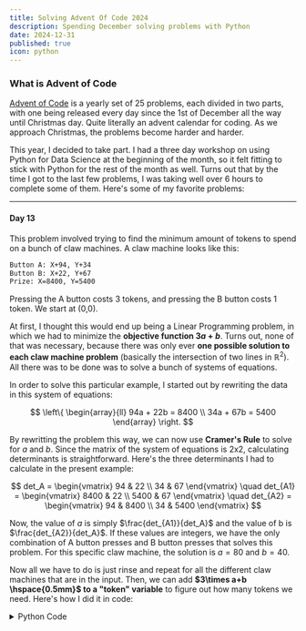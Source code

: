 ```yaml
---
title: Solving Advent Of Code 2024
description: Spending December solving problems with Python
date: 2024-12-31
published: true
icon: python
---
```



### What is Advent of Code
<a className="link" href="https://adventofcode.com/" target="_blank">Advent of Code</a> is a yearly set of 25 problems, each divided in two parts, with one being released every day since the 1st of December all the way until Christmas day. Quite literally an advent calendar for coding. As we approach Christmas, the problems become harder and harder. 

This year, I decided to take part. I had a three day workshop on using Python for Data Science at the beginning of the month, so it felt fitting to stick with Python for the rest of the month as well. Turns out that by the time I got to the last few problems, I was taking well over 6 hours to complete some of them. Here's some of my favorite problems:

<hr></hr>

#### Day 13
This problem involved trying to find the minimum amount of tokens to spend on a bunch of claw machines. A claw machine looks like this:

```txt
Button A: X+94, Y+34
Button B: X+22, Y+67
Prize: X=8400, Y=5400
```

Pressing the A button costs 3 tokens, and pressing the B button costs 1 token. We start at (0,0).

At first, I thought this would end up being a Linear Programming problem, in which we had to minimize the **objective function $3a + b$**. Turns out, none of that was necessary, because there was only ever **one possible solution to each claw machine problem** (basically the intersection of two lines in $\mathbb{R}^2$). All there was to be done was to solve a bunch of systems of equations.

In order to solve this particular example, I started out by rewriting the data in this system of equations:

$$
\left\{
\begin{array}{ll}
94a + 22b = 8400 \\
34a + 67b = 5400
\end{array}
\right.
$$

By rewritting the problem this way, we can now use **Cramer's Rule** to solve for $a$ and $b$. Since the matrix of the system of equations is 2x2, calculating determinants is straightforward. Here's the three determinants I had to calculate in the present example:

$$
det_A =
\begin{vmatrix}
94 & 22 \\
34 & 67
\end{vmatrix}
\quad
det_{A1} =
\begin{vmatrix}
8400 & 22 \\
5400 & 67
\end{vmatrix}
\quad
det_{A2} =
\begin{vmatrix}
94 & 8400 \\
34 & 5400
\end{vmatrix}
$$

Now, the value of $a$ is simply $\frac{det_{A1}}{det_A}$ and the value of b is $\frac{det_{A2}}{det_A}$. If these values are integers, we have the only combination of A button presses and B button presses that solves this problem. For this specific claw machine, the solution is $a = 80$ and $b = 40$.

Now all we have to do is just rinse and repeat for all the different claw machines that are in the input. Then, we can add **$3\times a+b \hspace{0.5mm}$ to a "token" variable** to figure out how many tokens we need. Here's how I did it in code:

<details>
<summary><span className="link cursor-pointer">Python Code</span></summary>
```python
def det_2x2(a, b, c, d):
    return a * d - b * c

def solve_part2(input):
    problems = parse_input(input)
    tokens = 0
    for prob in problems:
        x1, y1, x2, y2, x_goal, y_goal = prob

        det_A = det_2x2(x1, x2, y1, y2)
        det_A1 = det_2x2(x_goal, x2, y_goal, y2)
        det_A2 = det_2x2(x1, x_goal, y1, y_goal)

        if det_A != 0 and det_A1 % det_A == 0 and det_A2 % det_A == 0:
            a = det_A1 // det_A
            b = det_A2 // det_A
            tokens += a*3 + b
    return tokens
```
</details>


I liked this problem because of the simplicity of the solution. It's all very basic Linear Algebra. You can read the full problem statement <a className="link" href="https://adventofcode.com/2024/day/13" target="_blank">here</a>.

<hr></hr>

#### Day 19
<a className="link" href="https://adventofcode.com/2024/day/19" target="_blank">Day 19's</a> problem was about arranging "towel" patterns into some desired designs. Here's an example of what the input looks like:

```txt
r, wr, b, g, bwu, rb, gb, br
brwrr
bggr
gbbr
ubwu
```
The first line represents each of the towel patterns to be used. I'll call these **"towels"**. We have unlimited access to each of them. The remaining lines represent the desired patterns we're trying to achieve. I'll call these our **"goals"**. For example the first one, `brwrr`, can be built by using `br` + `wr` + `r`, all towels that we have access to.

The task is to figure out all the different ways we can produce the goals. In the present example, we can achieve `brwrr` like `br` + `wr` + `r` but we can also achieve it using `b` + `r` + `wr` + `r`. On the other hand, the goal `ubwu` is actually impossible to achieve with the given towels.

To solve this problem, I used depth first search. The `dfs` function takes the following inputs:
- A `towels` array (e.g., `["r", "wr", "b", "g", "bwu", "rb", "gb", "br"]`),
- A `target` string (e.g., `brwrr`),
- An `index` indicating the current position in the `target`.

The base case happens if the index is the length of our target goal: in this scenario we've reached the end of the word and we return 1.

```python
def dfs(towels, target, index):
    if index == len(target):
        return 1
```

Then, for each towel in the `towels` array, if the substring of the `target` starting at `index` matches the towel, we recursively call `dfs` with the updated index (`index + len(towel)`). This process allows us to explore all possible ways to build the `target` using the towels.

```python
ways = 0
    for towel in towels:
        if target.startswith(towel, index):
            ways += dfs(towels, target, index + len(towel), memo)
```

There is one issue though: if our input is too large, with a lot of different towels, the program takes a long time to run. For context, the input that I had to use had:
- **447** different towels
- **400 goals**, each averaging around **50 characters**

With this large of an input, the number of recursive calls grows exponentially. This happens because the function repeatedly solves the same subproblems (e.g., starting at the same index in the target) in different branches of the recursion.

The solution is surprisingly simple: by adding three lines of code and a `memo` dictionary input to the `dfs` function, we enable memoization. This allows the reuse of previously computed results, drastically reducing recursive calls and making the code run almost instantly.

<details>
<summary><span className="link cursor-pointer">Full dfs function with memoization</span></summary>
```python {4, 5, 10}
def dfs(towels, target, index, memo):
    if index == len(target):
        return 1
    if index in memo:
        return memo[index]
    ways = 0
    for towel in towels:
        if target.startswith(towel, index):
            ways += dfs(towels, target, index + len(towel), memo)
    memo[index] = ways
    return ways
```
</details>

Now we just call dfs on all goals present in the input:
```python
count = 0
for goal in goals:
    memo = {}
    count += dfs(towels, goal, 0, memo)
```
If you're curious, the answer to my specific (very large) input was 691316989225259 (computed instantly). 

I loved this problem for its elegant solution (a recurring theme for me). Memoization transformed the DFS from overwhelming my computer to running instantly. It was fascinating. You can read the full problem statement <a className="link" href="https://adventofcode.com/2024/day/19" target="_blank">here</a>.

<hr></hr>
#### Day 23
For <a className="link" href="https://adventofcode.com/2024/day/23" target="_blank">day 23</a>, the input looked something like this:

<div className="prose">
<table className="prose">
<tbody>
<tr className="flex gap-2 justify-center">
<td>
```txt
kh-tc
qp-kh
de-cg
ka-co
yn-aq
qp-ub
cg-tb
vc-aq
tb-ka
wh-tc
yn-cg
```
</td>
<td>
```txt
ta-co
de-co
tc-td
tb-wq
wh-td
ta-ka
td-qp
aq-cg
wq-ub
ub-vc
kh-ub
```
</td>
<td>
```txt

de-ta
wq-aq
wq-vc
wh-yn
ka-de
kh-ta
co-tc
wh-qp
tb-vc
td-yn
```
</td>
</tr>
</tbody>
</table>
</div>

Each line of text represents a non-directional connection in a graph. The task is to find the largest set of nodes that are **all connected to each other**. In other words, the task is to find the largest **clique** (new term I learned). Here's the wikipedia definition:

> In graph theory, a clique is a subset of vertices of an undirected graph such that every two distinct vertices in the clique are adjacent.

This is a visualization of the graph from the example shown above:

<div className="flex justify-center">
    <img className="border-2 border-border rounded-md" src="https://utfs.io/f/If0ZI6Cx8kn0y8tBq9l80UEDefc5O9rNHguPAI2XiKCb6kdS" width="600" alt="My team during Hack Together." />
</div>

If you look closely, you can see that the nodes `co`, `de`, `ka`, `ta` form a clique: they are all connected pair by pair. There are more cliques in this graph, but this group of four is actually the largest one and is, therefore, the answer to the problem at hand.

Now for this small of an example, it's reasonable enough to solve the problem just by looking at the graph. But what if the input is much larger? For comparison, the input that I received had **3380 different edges**. Here's an attempt at visualizing the resulting graph:

<div className="flex justify-center">
    <img className="border-2 border-border rounded-md" src="https://utfs.io/f/If0ZI6Cx8kn0ljQKqlMlsUvHt4wE5ZGKI9b7XR6x1hpA0SYe" width="600" alt="My team during Hack Together." />
</div>

Clearly, we need a better approach. For that, I found the <a className="link" href="https://en.wikipedia.org/wiki/Bron%E2%80%93Kerbosch_algorithm" target="_blank">Bron-Kerbosch Algorithm</a>: an algorithm precisely to find **maximal cliques** in graphs.

A **maximal clique** is a set of nodes where adding any other node from the graph would break the clique property. The largest clique in our graph has to be a maximal clique.

The **Bron-Kerbosch Algorithm** uses three sets to look for maximal cliques:
- $R$: the set of nodes of a maximal clique.
- $P$: the set of possible nodes in a maximal clique.
- $X$: the set of nodes that are excluded.

We start by initializing the algorithm with $R$ and $X$ empty, and $P$ with all the nodes in the graph. Our base case is if $P \cup X = \{\}$. In this scenario, $R$ is a **maximal clique**.

```python
def bron_kerbosch(R, P, X, adj_list):
    if not P and not X:
        return [R]
```

Then, for every node $v$ in $P$, we recursively call the `bron_kerbosch` function with new sets: $P$ becomes $P \cap \{v\}$, $X$ becomes $X \cap \{v\}$ and we also add $v$ to our potential clique $R$: $R \cup \{v\}$.

After the recursive call but still within the for loop, we update our sets again: $P$ becomes $P$ - $\{v\}$ and we add $v$ to our set of processed nodes $X$: $X \cup \{v\}$. And that's it: about 10 lines of code for the whole function.

Here's the whole code with an optimization to make it run a bit faster (called the Bron-Kerbosch with pivot), where instead of iterating over all nodes in $P$ we instead iterate over $P - adj\_list[u]$ where $u$ is the node with the most neighbors in $P \cup X$.

<details>
<summary><span className="link cursor-pointer">Bron-Kerbosch with pivot function</span></summary>
```python 
def bron_kerbosch_pivot(R, P, X, adj_list):
    if not P and not X:
        return [R]
    cliques = []
    u = max(P | X, key= lambda vertex: len(P & adj_list[vertex]))
    for v in P - adj_list[u]:
        P_v = P & adj_list[v]
        X_v = X & adj_list[v]
        cliques.extend(bron_kerbosch_pivot(R | {v}, P_v, X_v, adj_list))
        P = P - {v}
        X = X | {v}
    return cliques
```
For the curious, the algorithm takes 0.3836s without pivot and 0.0159s with pivot (on the large graph).
</details>

It's always really nice when you find these concise algorithms that solve exactly the problem you're facing: that's why I thoroughly enjoyed day 23's problem. You can read the full problem statement <a className="link" href="https://adventofcode.com/2024/day/23" target="_blank">here</a>. Also, <a href="https://www.youtube.com/watch?v=132XR-RLNoY&t=63s" className="link" target="_blank">here's the video</a> that I used to properly understand the algorithm step by step.

<hr></hr>
### Honorable Mentions

#### Day 11

Part 1 of <a className="link" href="https://adventofcode.com/2024/day/11" target="_blank">Day 11</a> was easily solved by brute force as it only involved doing a bunch of calculations on a loop with **25 iterations**. For part 2, the rules didn't change as they usually did every other day. Instead, we simply had to do a bigger loop: **75 iterations**. 

```python
counts = Counter(line)
for _ in range(75):
    counts = change_stone_counts(counts)
```

My part 1 solution used a list and my computer really struggled to run the code (which I never even let it end). The solution was clear: by **switching from a list to a dictionary**, the code ran instantly without significantly increasing complexity. 

<details>
<summary><span className="link cursor-pointer">Day 11 Part 2 solution</span></summary>
```python 
def change_stone_counts(counts):
    new_counts = Counter()
    for digit, freq in counts.items():
        if digit == 0:
            new_counts[1] += freq
        elif len(str(digit)) % 2 == 0: 
            d_str = str(digit)
            mid = len(d_str) // 2
            part1, part2 = int(d_str[:mid]), int(d_str[mid:])
            new_counts[part1] += freq
            new_counts[part2] += freq
        else:
            transformed = digit * 2024
            new_counts[transformed] += freq
    return new_counts
```
</details>

By recognizing a pattern, all of the computational overhead of the problem disappears. Isn't that neat?

<hr></hr>

#### Day 14

I wanted to mention <a className="link" href="https://adventofcode.com/2024/day/14" target="_blank">Day 14</a> because it was such a curveball compared to all other problems.

In these kind of programming "puzzles", from both Advent of Code or <a className="link" href="https://leetcode.com/" target="_blank">Leetcode</a>, I've learnt to expect writting code that outputs the response, and then maybe optimize it if I want to have it run faster. 

But there are some areas, and some *times*, in which that isn't necessarily the case: sometimes we need to do more **investigative work**: Data Science is a good example of this: we just need to find any insight in the middle of all that we have access to. Day 14 part 2 was just like that: we were given a 2d grid in which "robots" moved at constant speeds and wrapped around the grid, and were told to find when they arrange themselves into a picture of a Christmas tree.

I spent a lot of time trying to come up with an algorithm, but nothing clicked. Eventually, I started reviewing individual frames of the grid manually. When I got tired of that, I decided to use a metric from part 1 of the problem: the **safety factor**, which is calculated by multiplying the number of robots in each of the four quadrants, ignoring the central rows and columns. Take this example from a smaller grid:

```txt
..... 2..1.
..... .....
1.... .....
           
..... .....
...12 .....
.1... 1....
```
Here, the safety factor is $1 \times 3 \times 4 \times 1 = 12$. By calculating this for the first 10,000 frames and sorting them, I found the first frame with the lowest safety factor. Here's what I saw:

<details>
<summary><span className="link cursor-pointer">Spoiler</span></summary>
<div className="flex justify-center">
    <img className="border-2 border-border rounded-md" src="https://utfs.io/f/If0ZI6Cx8kn00zxsuoNLNmz7d5qZgfWVMDh3KH2ux9CGwseb" width="600" alt="My team during Hack Together." />
</div>
</details>


Found it! Since the safety factor calculation **ignores robots in the central columns and rows**, the **frame with the minimum value for the safety factor should have a bunch more robots in the center**. If the picture is centered, maybe the minimum safety factor happens when the robots arrange themselves into a Christmas tree! It almost feels like some sort of measure of entropy.

 After staring at random dots scattered across a 2D grid, seeing this result was incredibly satisfying, especially since it came from a hunch I didn\'t have much faith in. I thoroughly enjoyed the concept behind this exercise. <a href="https://www.youtube.com/watch?v=hhRC8XrXY1o" target="_blank" className="link">Here's a video</a> I saw of someone being a much better detective than me.

<hr></hr>

#### Parsing Strings

Every day, the input of the problem was a very large string. It quickly became a habit to write a `parse_input` function at the start of each problem. As surprising as it sounds, it actually became one of my favorite parts of solving each problem. Here's some examples:

For <a href="https://adventofcode.com/2024/day/3" className="link" target="_blank">day 3</a>, the input looked something like this:
```txt
xmul(2,4)&mul[3,7]!^don't()_mul(5,5)+mul(32,64](mul(11,8)undo()?mul(8,5))
```

Here's how I parsed it (using Python's regular expressions library):
```python
def parse_input(input):
    do = True
    pattern = r"mul\(\d+,\d+\)|do\(\)|don't\(\)"
    matches = re.findall(pattern, input)
    n_pairs = []
    for s in matches:
        if s == "do()":
            do = True
            continue
        elif s == "don't()":
            do = False
            continue
        elif do:
            n = s[s.find("(") + 1:s.find(")")]
            n_pairs.append([int(x) for x in n.split(",")])
```
From the input above, the result of the parsing becomes `[[2,4], [8,5]]`. The rest of the exercise is basically solved.


For <a href="https://adventofcode.com/2024/day/16" className="link" target="_blank">day 16</a> and <a href="https://adventofcode.com/2024/day/20" className="link" target="_blank">day 20</a>, the input looked something like this:
<details>
<summary><span className="link cursor-pointer">Day 16 and 20 input</span></summary>
```txt
# # # # # # # # # # # # # # #
# . . . # . . . # . . . . . #
# . # . # . # . # . # # # . #
# S # . . . # . # . # . . . #
# # # # # # # . # . # . # # #
# # # # # # # . # . # . . . #
# # # # # # # . # . # # # . #
# # # . . E # . . . # . . . #
# # # . # # # # # # # . # # #
# . . . # # # . . . # . . . #
# . # # # # # . # . # # # . # 
# . # . . . # . # . # . . . # 
# . # . # . # . # . # . # # #
# . . . # . . . # . . . # # #
# # # # # # # # # # # # # # #
```
</details>

And here's how I parsed it:

```python
def parse_input(input):
    maze = input.strip().split("\n")
    height, width = len(maze), len(maze[0])
    start, end = (0,0), (0,0)
    for y in range(height):
        for x in range(width):
            if maze[y][x] == "S": start = (x, y)
            elif maze[y][x] == "E": end = (x, y)
    return maze, start, end
```

This year, there were a lot of 2D grids in Advent Of Code. I ended up with a bunch of parsings of different inputs that look like this. 

For <a href="https://adventofcode.com/2024/day/18" className="link" target="_blank">day 18</a>, the input looks like:

<details>
<summary><span className="link cursor-pointer">Day 18 example input</span></summary>
<div className="prose">
<table className="prose">
<tbody>
<tr className="flex gap-2 justify-center">
<td>
```txt
5,4
4,2
4,5
3,0
2,1
6,3
2,4
1,5
0,6
```
</td>
<td>
```txt

3,3
2,6
5,1
1,2
5,5
2,5
6,5
1,4
```
</td>
<td>
```txt

0,4
6,4
1,1
6,1
1,0
0,5
1,6
2,0
```
</td>
</tr>
</tbody>
</table>
</div>
</details>

Which can be parsed in one line:

```python
def parse_input(input):
    return [(int(x), int(y)) for line in input.strip().split("\n") for x, y in [line.split(",")]]
```

And become something like this:
```python
[(5, 4), (4, 2), (4, 5), (3, 0), (2, 1), (6, 3), (2, 4), (1, 5), (0, 6), (3, 3), (2, 6), (5, 1), (1, 2), (5, 5), (2, 5), (6, 5), (1, 4), (0, 4), (6, 4), (1, 1), (6, 1), (1, 0), (0, 5), (1, 6), (2, 0)]
```

<hr></hr>

### Final Remarks

Of course, there were also some exercises that truly stumped me. Without checking out <a className="link" target="_blank" href="https://www.reddit.com/r/adventofcode/">Advent of Code's reddit</a>, I doubt I would have managed to finish all exercises before the end of the year. Parts 2 from both <a className="link" target="_blank" href="https://adventofcode.com/2024/day/16">day 16</a> and <a className="link" target="_blank" href="https://adventofcode.com/2024/day/24">day 24</a> were the ones that eluded me the most.

I also want to mention that solving the problems each day was made considerably easier simply because my friend Afonso was doing them alongside me. He finished all exercises before me, and I couldn't not complete the 25 days with him having finished them all too.

Finally, <a href="https://github.com/arturchichorro/AdventOfCode" target="_blank" className="link">here's the Github repository</a> with my solutions. I structured the folders like `2024 > Day 2 > solution.py` because I'm sure I'll come back for next year, and who knows, also come back for the problems of previous years. I think next time I give Advent of Code a shot, I'll try to do it in Rust.

I highly recommend trying out Advent of Code!